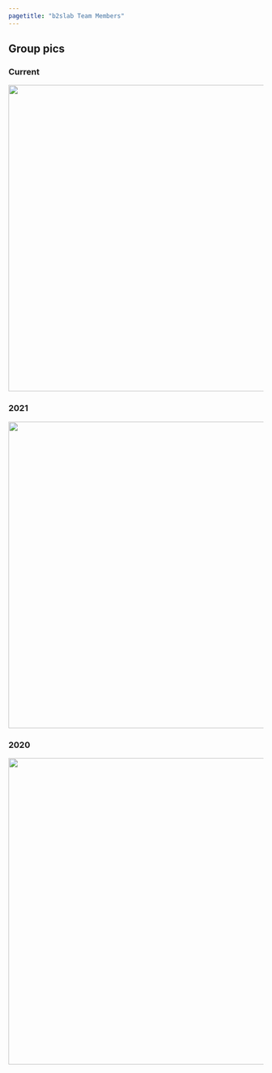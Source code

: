 ```yaml
---
pagetitle: "b2slab Team Members"
---
```


## Group pics

### Current

![](images/b2sgrupcurrent.jpeg){width="605" fig-alt="at 2025"}

### 2021

![](images/2021_b2sgrup.jpeg){width="605" fig-alt="at 2025"}

### 2020

![](images/2020_b2sgrup.jpeg){width="605" fig-alt="at 2025"}
